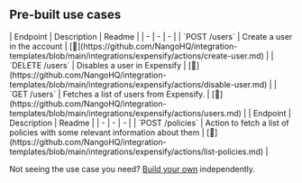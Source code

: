 
## Pre-built use cases

<AccordionGroup>


<Accordion title="Users">
| Endpoint | Description | Readme |
| - | - | - |
| `POST /users` | Create a user in the account | [🔗](https://github.com/NangoHQ/integration-templates/blob/main/integrations/expensify/actions/create-user.md) |
| `DELETE /users` | Disables a user in Expensify | [🔗](https://github.com/NangoHQ/integration-templates/blob/main/integrations/expensify/actions/disable-user.md) |
| `GET /users` | Fetches a list of users from Expensify. | [🔗](https://github.com/NangoHQ/integration-templates/blob/main/integrations/expensify/actions/users.md) |
</Accordion>


<Accordion title="Others">
| Endpoint | Description | Readme |
| - | - | - |
| `POST /policies` | Action to fetch a list of policies with some relevant information about them | [🔗](https://github.com/NangoHQ/integration-templates/blob/main/integrations/expensify/actions/list-policies.md) |
</Accordion>

</AccordionGroup>

<Tip>Not seeing the use case you need? [Build your own](https://nango.dev/slack) independently.</Tip>
